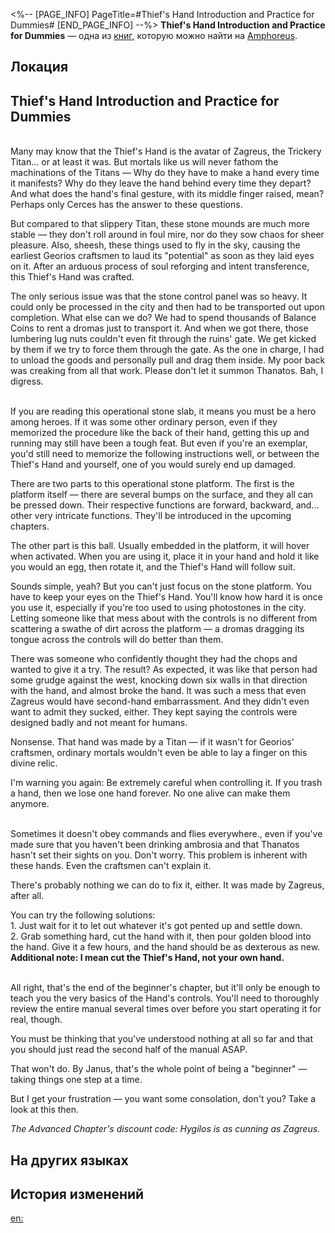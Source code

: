 <%-- [PAGE_INFO]
PageTitle=#Thief's Hand Introduction and Practice for Dummies#
[END_PAGE_INFO] --%>
{{Дополнить}}
{{Книга Инфобокс
|id           = 433
|partIds      = 190734
|Название     = 
|Изображение  = Предмет Книга Амфореус 4.png
|Мир          = Amphoreus
|Томов        = 1
|Автор        = <!--нужно добавить-->
|Описание     = The Thief's Hand is a device in the shape of a giant hand seen in the ruins. This is its guide for beginners, though the wording is somewhat informal.
|Том1         = {{tx}}
|Источник1    = {{tx|Отсутствует источник}}
|Персонажи    = Cerces; Georios; Janus; Thanatos; Zagreus
|Фракции      = 
}}
'''Thief's Hand Introduction and Practice for Dummies''' — одна из [[Книги|книг]], которую можно найти на [[Amphoreus]].

==Локация==
{{Отметка карты|<!--название карты-->|<!--id отметки-->}}

==Thief's Hand Introduction and Practice for Dummies==
'''{{Размер|28|Origin}}'''<br />
Many may know that the Thief's Hand is the avatar of Zagreus, the Trickery Titan... or at least it was. But mortals like us will never fathom the machinations of the Titans &mdash; Why do they have to make a hand every time it manifests? Why do they leave the hand behind every time they depart? And what does the hand's final gesture, with its middle finger raised, mean? Perhaps only Cerces has the answer to these questions.

But compared to that slippery Titan, these stone mounds are much more stable &mdash; they don't roll around in foul mire, nor do they sow chaos for sheer pleasure. Also, sheesh, these things used to fly in the sky, causing the earliest Georios craftsmen to laud its "potential" as soon as they laid eyes on it. After an arduous process of soul reforging and intent transference, this Thief's Hand was crafted.

The only serious issue was that the stone control panel was so heavy. It could only be processed in the city and then had to be transported out upon completion. What else can we do? We had to spend thousands of Balance Coins to rent a dromas just to transport it. And when we got there, those lumbering lug nuts couldn't even fit through the ruins' gate. We get kicked by them if we try to force them through the gate. As the one in charge, I had to unload the goods and personally pull and drag them inside. My poor back was creaking from all that work. Please don't let it summon Thanatos. Bah, I digress.

'''{{Размер|28|Operation}}'''<br />
If you are reading this operational stone slab, it means you must be a hero among heroes. If it was some other ordinary person, even if they memorized the procedure like the back of their hand, getting this up and running may still have been a tough feat. But even if you're an exemplar, you'd still need to memorize the following instructions well, or between the Thief's Hand and yourself, one of you would surely end up damaged.

There are two parts to this operational stone platform. The first is the platform itself &mdash; there are several bumps on the surface, and they all can be pressed down. Their respective functions are forward, backward, and... other very intricate functions. They'll be introduced in the upcoming chapters.

The other part is this ball. Usually embedded in the platform, it will hover when activated. When you are using it, place it in your hand and hold it like you would an egg, then rotate it, and the Thief's Hand will follow suit.

Sounds simple, yeah? But you can't just focus on the stone platform. You have to keep your eyes on the Thief's Hand. You'll know how hard it is once you use it, especially if you're too used to using photostones in the city. Letting someone like that mess about with the controls is no different from scattering a swathe of dirt across the platform &mdash; a dromas dragging its tongue across the controls will do better than them.

There was someone who confidently thought they had the chops and wanted to give it a try. The result? As expected, it was like that person had some grudge against the west, knocking down six walls in that direction with the hand, and almost broke the hand. It was such a mess that even Zagreus would have second-hand embarrassment. And they didn't even want to admit they sucked, either. They kept saying the controls were designed badly and not meant for humans.

Nonsense. That hand was made by a Titan &mdash; if it wasn't for Georios' craftsmen, ordinary mortals wouldn't even be able to lay a finger on this divine relic.

I'm warning you again: Be extremely careful when controlling it. If you trash a hand, then we lose one hand forever. No one alive can make them anymore.

'''{{Размер|28|Troubleshooting}}'''<br />
Sometimes it doesn't obey commands and flies everywhere., even if you've made sure that you haven't been drinking ambrosia and that Thanatos hasn't set their sights on you. Don't worry. This problem is inherent with these hands. Even the craftsmen can't explain it.

There's probably nothing we can do to fix it, either. It was made by Zagreus, after all.

You can try the following solutions:<br />
1. Just wait for it to let out whatever it's got pented up and settle down.<br />
2. Grab something hard, cut the hand with it, then pour golden blood into the hand. Give it a few hours, and the hand should be as dexterous as new.<br />
'''Additional note: I mean cut the Thief's Hand, not your own hand.'''

'''{{Размер|28|Appendix}}'''<br />
All right, that's the end of the beginner's chapter, but it'll only be enough to teach you the very basics of the Hand's controls. You'll need to thoroughly review the entire manual several times over before you start operating it for real, though.

You must be thinking that you've understood nothing at all so far and that you should just read the second half of the manual ASAP.

That won't do. By Janus, that's the whole point of being a "beginner" &mdash; taking things one step at a time.

But I get your frustration &mdash; you want some consolation, don't you? Take a look at this then.

''The Advanced Chapter's discount code: Hygilos is as cunning as Zagreus.''

==На других языках==
{{На других языках
|en   = Thief's Hand Introduction and Practice for Dummies
|zhs  = 贼之手的介绍与实操•初级
|zht  = 賊之手的介紹與實操•初級
|ja   = 賊の手の紹介と実践・初級編
|ko   = 도둑의 손 소개 및 실전 조작•초급
|es   = Introducción y funcionamiento de la Mano del Ladrón para principiantes
|fr   = Présentation de la Main du voleur et entraînement pour les nuls
|ru   = Введение и практическое руководство по использованию Воровской длани для чайников
|th   = บทนำและการใช้งานมือจอมโจร - ระดับต้น
|vi   = Giới Thiệu Và Thao Tác Của Bàn Tay Kẻ Trộm-Sơ Cấp
|de   = Die Hand des Diebes – Einführung und Übungen für Dummies
|id   = Pengenalan dan Pengoperasian Tangan Pencuri - Dasar
|pt   = Introdução e Prática da Mão Leve para Leigos
}}

==История изменений==
{{История изменений|3.5}}

[[en:]]